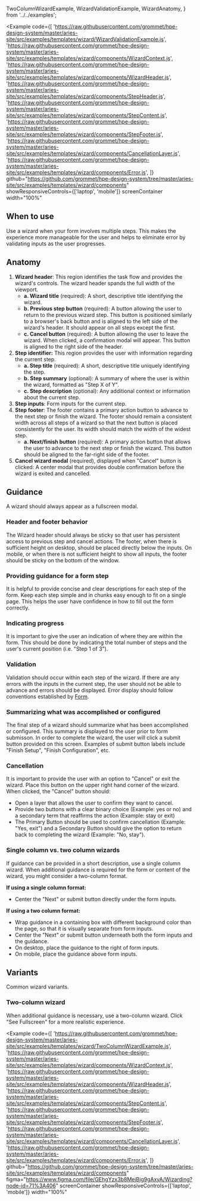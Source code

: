   TwoColumnWizardExample,
  WizardValidationExample,
  WizardAnatomy,
} from '../../examples';

<Example
  code={[
    'https://raw.githubusercontent.com/grommet/hpe-design-system/master/aries-site/src/examples/templates/wizard/WizardValidationExample.js',
    'https://raw.githubusercontent.com/grommet/hpe-design-system/master/aries-site/src/examples/templates/wizard/components/WizardContext.js',
    'https://raw.githubusercontent.com/grommet/hpe-design-system/master/aries-site/src/examples/templates/wizard/components/WizardHeader.js',
    'https://raw.githubusercontent.com/grommet/hpe-design-system/master/aries-site/src/examples/templates/wizard/components/StepHeader.js',
    'https://raw.githubusercontent.com/grommet/hpe-design-system/master/aries-site/src/examples/templates/wizard/components/StepContent.js',
    'https://raw.githubusercontent.com/grommet/hpe-design-system/master/aries-site/src/examples/templates/wizard/components/StepFooter.js',
    'https://raw.githubusercontent.com/grommet/hpe-design-system/master/aries-site/src/examples/templates/wizard/components/CancellationLayer.js',
    'https://raw.githubusercontent.com/grommet/hpe-design-system/master/aries-site/src/examples/templates/wizard/components/Error.js',
  ]}
  github="https://github.com/grommet/hpe-design-system/tree/master/aries-site/src/examples/templates/wizard/components"
  showResponsiveControls={['laptop', 'mobile']}
  screenContainer
  width="100%"
>
  <WizardValidationExample />
</Example>

## When to use

Use a wizard when your form involves multiple steps. This makes the experience more manageable for the user and helps to eliminate error by validating inputs as the user progresses.

## Anatomy

<Example plain>
  <WizardAnatomy />
</Example>

1. **Wizard header**: This region identifies the task flow and provides the wizard's controls. The wizard header spands the full width of the viewport.
   - **a. Wizard title** (required): A short, descriptive title identifying the wizard.
   - **b. Previous step button** (required): A button allowing the user to return to the previous wizard step. This button is positioned similarly to a browser's back button and is aligned to the left side of the wizard's header. It should appear on all steps except the first.
   - **c. Cancel button** (required): A button allowing the user to leave the wizard. When clicked, a confirmation modal will appear. This button is aligned to the right side of the header.
1. **Step identifier:** This region provides the user with information regarding the current step.
   - **a. Step title** (required): A short, descriptive title uniquely identifying the step.
   - **b. Step summary** (optional): A summary of where the user is within the wizard, formatted as "Step X of Y".
   - **c. Step description** (optional): Any additional context or information about the current step.
1. **Step inputs**: Form inputs for the current step.
1. **Step footer**: The footer contains a primary action button to advance to the next step or finish the wizard. The footer should remain a consistent width across all steps of a wizard so that the next button is placed consistently for the user. Its width should match the width of the widest step.
   - **a. Next/finish button** (required): A primary action button that allows the user to advance to the next step or finish the wizard. This button should be aligned to the far-right side of the footer.
1. **Cancel wizard modal** (required), displayed when "Cancel" button is clicked: A center modal that provides double confirmation before the wizard is exited and cancelled.

## Guidance

A wizard should always appear as a fullscreen modal.

### Header and footer behavior

The Wizard header should always be sticky so that user has persistent access to previous step and cancel actions. The footer, when there is sufficient height on desktop, should be placed directly below the inputs. On mobile, or when there is not sufficient height to show all inputs, the footer should be sticky on the bottom of the window.

### Providing guidance for a form step

It is helpful to provide concise and clear descriptions for each step of the form. Keep each step simple and in chunks easy enough to fit on a single page. This helps the user have confidence in how to fill out the form correctly.

### Indicating progress

It is important to give the user an indication of where they are within the form. This should be done by indicating the total number of steps and the user's current position (i.e. "Step 1 of 3").

### Validation

Validation should occur within each step of the wizard. If there are any errors with the inputs in the current step, the user should not be able to advance and errors should be displayed. Error display should follow conventions established by [Form](/templates/forms).

### Summarizing what was accomplished or configured

The final step of a wizard should summarize what has been accomplished or configured. This summary is displayed to the user prior to form submisson. In order to complete the wizard, the user will click a submit button provided on this screen. Examples of submit button labels include "Finish Setup", "Finish Configuration", etc.

### Cancellation

It is important to provide the user with an option to "Cancel" or exit the wizard. Place this button on the upper right hand corner of the wizard. When clicked, the "Cancel" button should:

- Open a layer that allows the user to confirm they want to cancel.
- Provide two buttons with a clear binary choice (Example: yes or no) and a secondary term that reaffirms the action (Example: stay or exit)
- The Primary Button should be used to confirm cancellation (Example: "Yes, exit") and a Secondary Button should give the option to return back to completing the wizard (Example: "No, stay").

### Single column vs. two column wizards

If guidance can be provided in a short description, use a single column wizard. When additional guidance is required for the form or content of the wizard, you might consider a two-column format.

**If using a single column format:**

- Center the "Next" or submit button directly under the form inputs.

**If using a two column format:**

- Wrap guidance in a containing box with different background color than the page, so that it is visually separate from form inputs.
- Center the "Next" or submit button underneath both the form inputs and the guidance.
- On desktop, place the guidance to the right of form inputs.
- On mobile, place the guidance above form inputs.

## Variants

Common wizard variants.

### Two-column wizard

When additional guidance is necessary, use a two-column wizard. Click "See Fullscreen" for a more realistic experience.

<Example
  code={[
    'https://raw.githubusercontent.com/grommet/hpe-design-system/master/aries-site/src/examples/templates/wizard/TwoColumnWizardExample.js',
    'https://raw.githubusercontent.com/grommet/hpe-design-system/master/aries-site/src/examples/templates/wizard/components/WizardContext.js',
    'https://raw.githubusercontent.com/grommet/hpe-design-system/master/aries-site/src/examples/templates/wizard/components/WizardHeader.js',
    'https://raw.githubusercontent.com/grommet/hpe-design-system/master/aries-site/src/examples/templates/wizard/components/StepContent.js',
    'https://raw.githubusercontent.com/grommet/hpe-design-system/master/aries-site/src/examples/templates/wizard/components/StepFooter.js',
    'https://raw.githubusercontent.com/grommet/hpe-design-system/master/aries-site/src/examples/templates/wizard/components/CancellationLayer.js',
    'https://raw.githubusercontent.com/grommet/hpe-design-system/master/aries-site/src/examples/templates/wizard/components/Error.js',
  ]}
  github="https://github.com/grommet/hpe-design-system/tree/master/aries-site/src/examples/templates/wizard/components"
  figma="https://www.figma.com/file/GEhgYzx3b8MejBjg9gAxyA/Wizarding?node-id=71%3A406"
  screenContainer
  showResponsiveControls={['laptop', 'mobile']}
  width="100%"
>
  <TwoColumnWizardExample />
</Example>
